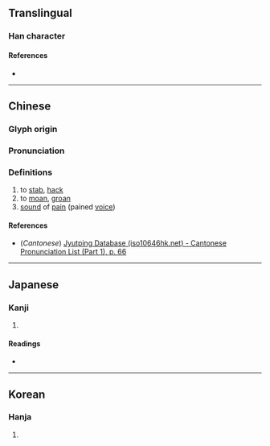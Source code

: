 {{character info}}
==Translingual==

===Han character===
{{Han char|rn=9|rad=人|as=08|sn=10|four=|canj=OKKB,XOKKB|ids=⿰亻肴}}

====References====
* {{Han ref|kx=0107.070|dkj=00749|dj=0227.170|hdz=10181.020|uh=5004|ud=20484}}

----

==Chinese==
{{zh-forms}}

===Glyph origin===
{{Han etym}}

===Pronunciation===
{{zh-pron
|m=yáo
|c=haau4
|mc=y
|oc=y
|ma=
|cat=v,n
}}

===Definitions===
{{zh-hanzi}}

# to [[stab]], [[hack]]
# to [[moan]], [[groan]]
# [[sound]] of [[pain]] (pained [[voice]])

====References====
* (''Cantonese'') [http://www.iso10646hk.net/jp/document/download.jsp Jyutping Database (iso10646hk.net) - Cantonese Pronunciation List (Part 1), p. 66]

----

==Japanese==

===Kanji===
{{ja-kanji|grade=|rs=人08}}

# {{rfdef|ja|sort=人08}}

====Readings====
* {{ja-readings|on=[[こう]] (kō), [[ぎょう]] (gyō), [[かい]] (kai), [[え]] (e)|kun=[[もとる]] (motoru), [[そこなう]] (sokonau)}}

----

==Korean==

===Hanja===
{{ko-hanja|hangeul=효|rv=hyo|mr=hyo}}

# {{rfdef|ko|sort=人08}}